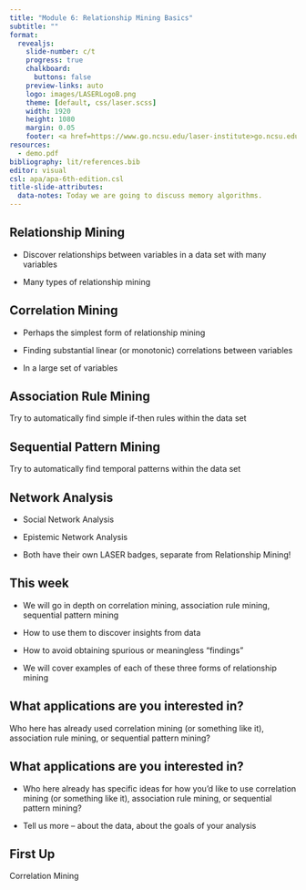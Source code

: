 ```yaml
---
title: "Module 6: Relationship Mining Basics"
subtitle: ""
format:
  revealjs: 
    slide-number: c/t
    progress: true
    chalkboard: 
      buttons: false
    preview-links: auto
    logo: images/LASERLogoB.png
    theme: [default, css/laser.scss]
    width: 1920
    height: 1080
    margin: 0.05
    footer: <a href=https://www.go.ncsu.edu/laser-institute>go.ncsu.edu/laser-institute
resources:
  - demo.pdf
bibliography: lit/references.bib
editor: visual
csl: apa/apa-6th-edition.csl
title-slide-attributes: 
  data-notes: Today we are going to discuss memory algorithms.
---
```


## Relationship Mining

-   Discover relationships between variables in a data set with many variables

-   Many types of relationship mining

## Correlation Mining

-   Perhaps the simplest form of relationship mining

-   Finding substantial linear (or monotonic) correlations between variables

-   In a large set of variables

## Association Rule Mining

Try to automatically find simple if-then rules within the data set

## Sequential Pattern Mining

Try to automatically find temporal patterns within the data set

## Network Analysis

-   Social Network Analysis

-   Epistemic Network Analysis

-   Both have their own LASER badges, separate from Relationship Mining!

## This week

-   We will go in depth on correlation mining, association rule mining, sequential pattern mining

-   How to use them to discover insights from data

-   How to avoid obtaining spurious or meaningless “findings”

-   We will cover examples of each of these three forms of relationship mining

## What applications are you interested in?

Who here has already used correlation mining (or something like it), association rule mining, or sequential pattern mining?

## What applications are you interested in?

-   Who here already has specific ideas for how you’d like to use correlation mining (or something like it), association rule mining, or sequential pattern mining?

-   Tell us more – about the data, about the goals of your analysis

## First Up

Correlation Mining
